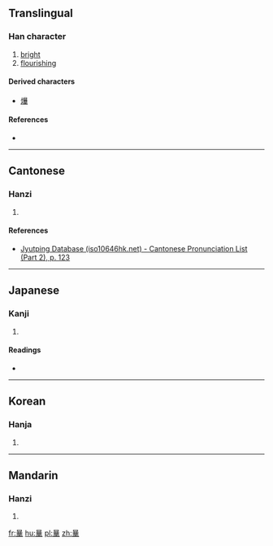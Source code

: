 {{also|曄}}
==Translingual==

===Han character===
{{Han char|rn=72|rad=日|as=12|sn=14|four=|canj=ATMJ,XATMJ|ids=⿱日華}}

# [[bright]]
# [[flourishing]]

====Derived characters====
* [[爗]]

====References====
* {{Han ref|kx=0500.090|hdz=21528.080|uh=66C5}}

----

==Cantonese==

===Hanzi===
{{yue-hanzi|jyut=[[jip6]]|y=yip6}}

# {{defn|lang=yue|sort=日12}}

====References====
*[http://www.iso10646hk.net/jp/document/download.jsp Jyutping Database (iso10646hk.net) - Cantonese Pronunciation List (Part 2), p. 123]

----

==Japanese==

===Kanji===
{{ja-kanji|grade=|rs=日12}}

# {{defn|lang=ja|sort=日12}}

====Readings====
* {{ja-readings|on=[[よう]] (yō)|kun=[[かがやく]] (kagayaku)}}

----

==Korean==

===Hanja===
{{ko-hanja|hangeul=엽|eumhun=|rv=yeop|mr=yŏp|y=yep}}

# {{defn|lang=ko|sort=日12}}

----

==Mandarin==

===Hanzi===
{{cmn-hanzi|pin=[[yè]] ([[ye4]])|wg=yeh<sup>4</sup>}}

# {{defn|lang=cmn|sort=日12}}

[[fr:曅]]
[[hu:曅]]
[[pl:曅]]
[[zh:曅]]